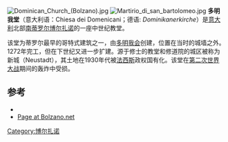 [[File:Dominican_Church_(Bolzano).jpg|thumb]]
[[File:Martirio_di_san_bartolomeo.jpg|thumb]]
'''多明我堂'''（意大利语：Chiesa dei Domenicani；德语: ''Dominikanerkirche''）是[[意大利|意大利]]北部[[南蒂罗尔|南蒂罗尔]][[博尔扎诺|博尔扎诺]]的一座中世纪教堂。

该堂为蒂罗尔最早的哥特式建筑之一，由[[多明我会|多明我会]]创建，位置在当时的城墙之外。1272年完工，但在下世纪又进一步扩建。源于修士的教堂和修道院的城区被称为新城（Neustadt），其土地在1930年代被[[法西斯|法西斯]]政权国有化。该堂在[[第二次世界大战|第二次世界大战]]期间的轰炸中受损。

==参考==
*{{cite book|first=Alexandra|last=Pan|title=Der Freskenzyklus im Dominikaner-Kreuzgang zu Bozen|location=Vienna|year=1987}}
*[http://www.bolzano.net/chiesa-domenicani.htm Page at Bolzano.net] {{Wayback|url=http://www.bolzano.net/chiesa-domenicani.htm |date=20140401154124 }} {{it icon}} {{de icon}} {{en icon}}
{{coord|46|29|51|N|11|21|06|E|region:IT-32_type:landmark_source:kolossus-dewiki|display=title}}
[[Category:博尔扎诺|Category:博尔扎诺]]
